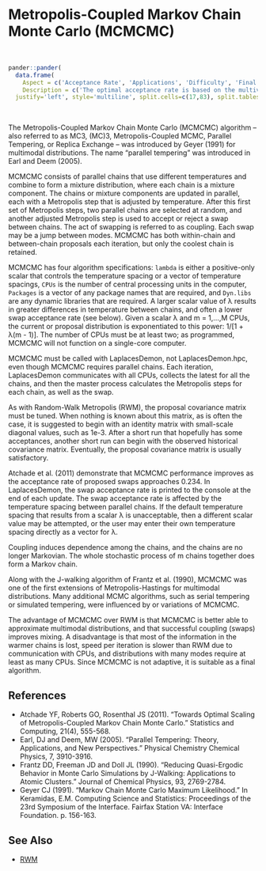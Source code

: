 # Metropolis-Coupled Markov Chain Monte Carlo (<a name='mcmcmc'>MCMCMC</a>)

<br>
```r
pander::pander(
  data.frame(
    Aspect = c('Acceptance Rate', 'Applications', 'Difficulty', 'Final Algorithm?', 'Proposal'),
    Description = c('The optimal acceptance rate is based on the multivariate normality of the marginal posterior distributions, and ranges from 44% for one parameter to 23.4% for five or more parameters. The observed acceptance rate may be suitable in the interval [15%,50%].', 'This is a widely applicable, general-purpose algorithm that specializes in representing multimodal distributions.','This algorithm is moderately difficult for a beginner, because the proposal covariance must be tuned, the swap acceptance rate should be tuned, and the number of CPUs selected.','Yes.', 'Componentwise.')),
  justify='left', style='multiline', split.cells=c(17,83), split.tables=Inf)
```

<br>

The Metropolis-Coupled Markov Chain Monte Carlo (MCMCMC) algorithm -- also referred to as MC3, (MC)3, Metropolis-Coupled MCMC, Parallel Tempering, or Replica Exchange -- was introduced by Geyer (1991) for multimodal distributions. The name "parallel tempering" was introduced in Earl and Deem (2005).

MCMCMC consists of parallel chains that use different temperatures and combine to form a mixture distribution, where each chain is a mixture component. The chains or mixture components are updated in parallel, each with a Metropolis step that is adjusted by temperature. After this first set of Metropolis steps, two parallel chains are selected at random, and another adjusted Metropolis step is used to accept or reject a swap between chains. The act of swapping is referred to as coupling. Each swap may be a jump between modes. MCMCMC has both within-chain and between-chain proposals each iteration, but only the coolest chain is retained.

MCMCMC has four algorithm specifications: `lambda` is either a positive-only scalar that controls the temperature spacing or a vector of temperature spacings, `CPUs` is the number of central processing units in the computer, `Packages` is a vector of any package names that are required, and `Dyn.libs` are any dynamic libraries that are required. A larger scalar value of λ results in greater differences in temperature between chains, and often a lower swap acceptance rate (see below). Given a scalar λ and m = 1,...,M CPUs, the current or proposal distribution is exponentiated to this power: 1/[1 + λ(m - 1)]. The number of CPUs must be at least two; as programmed, MCMCMC will not function on a single-core computer.

MCMCMC must be called with <span class="func">LaplacesDemon</span>, not <span class="func">LaplacesDemon.hpc</span>, even though MCMCMC requires parallel chains. Each iteration, <span class="func">LaplacesDemon</span> communicates with all CPUs, collects the latest for all the chains, and then the master process calculates the Metropolis steps for each chain, as well as the swap.

As with Random-Walk Metropolis (RWM), the proposal covariance matrix must be tuned. When nothing is known about this matrix, as is often the case, it is suggested to begin with an identity matrix with small-scale diagonal values, such as 1e-3. After a short run that hopefully has some acceptances, another short run can begin with the observed historical covariance matrix. Eventually, the proposal covariance matrix is usually satisfactory.

Atchade et al. (2011) demonstrate that MCMCMC performance improves as the acceptance rate of proposed swaps approaches 0.234. In LaplacesDemon, the swap acceptance rate is printed to the console at the end of each update. The swap acceptance rate is affected by the temperature spacing between parallel chains. If the default temperature spacing that results from a scalar λ is unacceptable, then a different scalar value may be attempted, or the user may enter their own temperature spacing directly as a vector for λ.

Coupling induces dependence among the chains, and the chains are no longer Markovian. The whole stochastic process of m chains together does form a Markov chain.

Along with the J-walking algorithm of Frantz et al. (1990), MCMCMC was one of the first extensions of Metropolis-Hastings for multimodal distributions. Many additional MCMC algorithms, such as serial tempering or simulated tempering, were influenced by or variations of MCMCMC.

The advantage of MCMCMC over RWM is that MCMCMC is better able to approximate multimodal distributions, and that successful coupling (swaps) improves mixing. A disadvantage is that most of the information in the warmer chains is lost, speed per iteration is slower than RWM due to communication with CPUs, and distributions with many modes require at least as many CPUs. Since MCMCMC is not adaptive, it is suitable as a final algorithm.

## References

- Atchade YF, Roberts GO, Rosenthal JS (2011). "Towards Optimal Scaling of Metropolis-Coupled Markov Chain Monte Carlo." Statistics and Computing, 21(4), 555-568.
- Earl, DJ and Deem, MW (2005). "Parallel Tempering: Theory, Applications, and New Perspectives." Physical Chemistry Chemical Physics, 7, 3910-3916.
- Frantz DD, Freeman JD and Doll JL (1990). "Reducing Quasi-Ergodic Behavior in Monte Carlo Simulations by J-Walking: Applications to Atomic Clusters." Journal of Chemical Physics, 93, 2769-2784.
- Geyer CJ (1991). "Markov Chain Monte Carlo Maximum Likelihood." In Keramidas, E.M. Computing Science and Statistics: Proceedings of the 23rd Symposium of the Interface. Fairfax Station VA: Interface Foundation. p. 156-163.

## See Also

- [RWM](#rwm)


